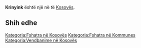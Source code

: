{{Fshat në 
 | Emri                = Krinyink
 | EmriAlt                = 
 | NAME_SHORT_FORM=      
 | NAME_GENERIC=      
 | NAME_SORT_NAME_RO=      KRINYINK
 | FULL_NAME_RO = Krinyink
 | FULL_NAME_ND_RO=Krinyink
 | SORT_NAME_RG=KRINYINK
 | FULL_NAME_RG=Krinyink
 | FULL_NAME_ND_RG=Krinyink
 | SRP_NAME_SHORT_FORM=      
 | SRP_NAME_GENERIC=      
 | SRP_NAME_SORT_NAME_RO=      
 | SRP_FULL_NAME_RO = 
 | SRP_FULL_NAME_ND_RO=
 | SRP_SORT_NAME_RG=
 | SRP_FULL_NAME_RG=
 | SRP_FULL_NAME_ND_RG=
 | Emri (Rasa dhanore) = 
 | Figura              = 
 | Shteti              = Kosovo
 | Komuna              = 
 | Kodi postar         = 
 | Sipërfaqja          = 

 | Popullsia           = 

 | Regj. i popullsisë  = 
 | Dend. e popullsisë  = 
 | Faqja zyrtare       = 
 <!--- Koordinatat ----> 
 | Gjerësia            = 42.113611
 | Gjatësia            = 21.273611
 | Lartësia            = 
}}
'''Krinyink''' është një [[]] në [[]] të [[Kosovës]].

<!-- == Gjeografia == -->
<!-- == Historia == -->
<!-- == Demografia == -->
== Shih edhe ==
{{Komuna }}
{{Kosovo-Administrata-Cung}}

[[Kategoria:Fshatra në Kosovës]]
[[Kategoria:Fshatra në Kommunes ]]
[[Kategoria:Vendbanime në Kosovës]]